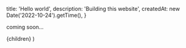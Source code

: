 
  title: 'Hello world',
  description: 'Building this website',
  createdAt: new Date('2022-10-24').getTime(),
}

coming soon...

  <ArticleLayout meta={meta}>{children}</ArticleLayout>
)
